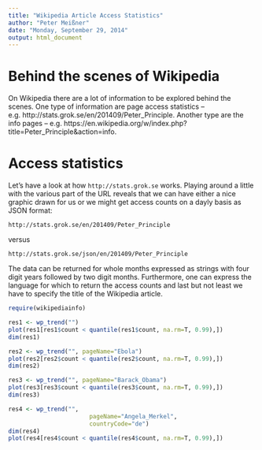 ```yaml
---
title: "Wikipedia Article Access Statistics"
author: "Peter Meißner"
date: "Monday, September 29, 2014"
output: html_document
---
```


# Behind the scenes of Wikipedia

On Wikipedia there are a lot of information to be explored behind the scenes. One type of information are page access statistics -- e.g. http://stats.grok.se/en/201409/Peter_Principle. Another type are the info pages -- e.g. https://en.wikipedia.org/w/index.php?title=Peter_Principle&action=info.


# Access statistics

Let's have a look at how `http://stats.grok.se` works. Playing around a little with the various part of the URL reveals that we can have either a nice graphic drawn for us or we might get access counts on a dayly basis as JSON format: 

```
http://stats.grok.se/en/201409/Peter_Principle
```
versus
```
http://stats.grok.se/json/en/201409/Peter_Principle
```

The data can be returned for whole months expressed as strings with four digit years followed by two digit months. Furthermore, one can express the language for which to return the access counts and last but not least we have to specify the title of the Wikipedia article. 

```r
require(wikipediainfo)
```

```r
res1 <- wp_trend("")
plot(res1[res1$count < quantile(res1$count, na.rm=T, 0.99),])
dim(res1)
```
```r
res2 <- wp_trend("", pageName="Ebola")
plot(res2[res2$count < quantile(res2$count, na.rm=T, 0.99),])
dim(res2)
```
```r
res3 <- wp_trend("", pageName="Barack_Obama")
plot(res3[res3$count < quantile(res3$count, na.rm=T, 0.99),])
dim(res3)
```
```r
res4 <- wp_trend("", 
                       pageName="Angela_Merkel",
                       countryCode="de")
dim(res4)
plot(res4[res4$count < quantile(res4$count, na.rm=T, 0.99),])
```












